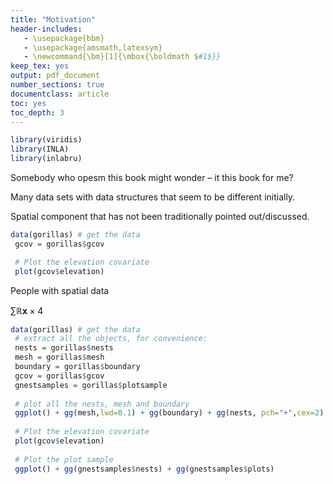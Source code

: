 ```yaml
---
title: "Motivation"
header-includes:
   - \usepackage{bbm}
   - \usepackage{amsmath,latexsym}
   - \newcommand{\bm}[1]{\mbox{\boldmath $#1$}}
keep_tex: yes
output: pdf_document
number_sections: true
documentclass: article
toc: yes
toc_depth: 3
---
```


```r
library(viridis)
library(INLA)
library(inlabru)
```
\section{Intro}
Somebody who opesm this book might wonder -- it this book for me? 
  
Many data sets with data structures that seem to be different initially.

Spatial component that has not been traditionally pointed out/discussed.

\section{Examples}

\subsection{Spatially continuous data}

```r
data(gorillas) # get the data
 gcov = gorillas$gcov

 # Plot the elevation covariate
 plot(gcov$elevation) 
```

\subsection{Spatial point patterns}
\subsection{Data collected on transects}
\subsection{Distance sampling data}


People with spatial data 

$\sum \mathbb{R} \bm{x} \times 4$

```r
data(gorillas) # get the data
 # extract all the objects, for convenience:
 nests = gorillas$nests
 mesh = gorillas$mesh
 boundary = gorillas$boundary
 gcov = gorillas$gcov
 gnestsamples = gorillas$plotsample
 
 # plot all the nests, mesh and boundary
 ggplot() + gg(mesh,lwd=0.1) + gg(boundary) + gg(nests, pch="+",cex=2)
 
 # Plot the elevation covariate
 plot(gcov$elevation) 
 
 # Plot the plot sample
 ggplot() + gg(gnestsamples$nests) + gg(gnestsamples$plots)
```


